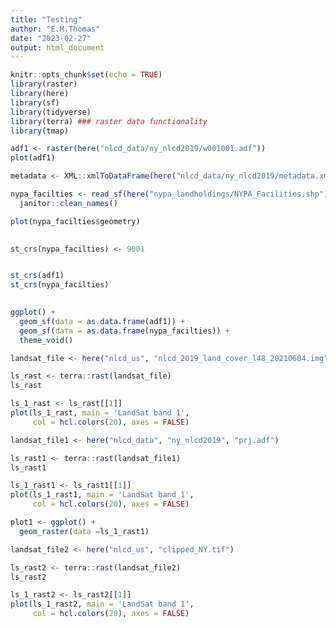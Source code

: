 ```yaml
---
title: "Testing"
author: "E.M.Thomas"
date: "2023-02-27"
output: html_document
---
```


```r
knitr::opts_chunk$set(echo = TRUE)
library(raster)
library(here)
library(sf)
library(tidyverse)
library(terra) ### raster data functionality
library(tmap)
```


```r
adf1 <- raster(here("nlcd_data/ny_nlcd2019/w001001.adf"))
plot(adf1)

metadata <- XML::xmlToDataFrame(here("nlcd_data/ny_nlcd2019/metadata.xml"))

nypa_facilties <- read_sf(here("nypa_landholdings/NYPA_Facilities.shp")) %>% 
  janitor::clean_names()

plot(nypa_facilties$geometry)
              
```
```r
st_crs(nypa_facilties) <- 9001


st_crs(adf1)
st_crs(nypa_facilties)
 


```

```r
ggplot() +
  geom_sf(data = as.data.frame(adf1)) + 
  geom_sf(data = as.data.frame(nypa_facilties)) +
  theme_void()
```


```r
landsat_file <- here("nlcd_us", "nlcd_2019_land_cover_l48_20210604.img")

ls_rast <- terra::rast(landsat_file)
ls_rast
```

```r
ls_1_rast <- ls_rast[[1]]
plot(ls_1_rast, main = 'LandSat band 1', 
     col = hcl.colors(20), axes = FALSE)
```

```r
landsat_file1 <- here("nlcd_data", "ny_nlcd2019", "prj.adf")

ls_rast1 <- terra::rast(landsat_file1)
ls_rast1
```


```r
ls_1_rast1 <- ls_rast1[[1]]
plot(ls_1_rast1, main = 'LandSat band 1', 
     col = hcl.colors(20), axes = FALSE)
```



```r
plot1 <- ggplot() +
  geom_raster(data =ls_1_rast1)
```


```r
landsat_file2 <- here("nlcd_us", "clipped_NY.tif")

ls_rast2 <- terra::rast(landsat_file2)
ls_rast2
```


```r
ls_1_rast2 <- ls_rast2[[1]]
plot(ls_1_rast2, main = 'LandSat band 1', 
     col = hcl.colors(20), axes = FALSE)
```






